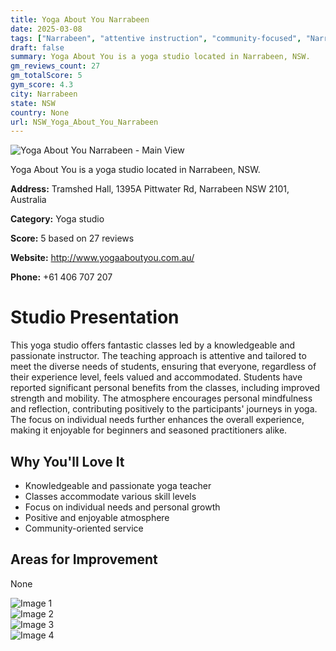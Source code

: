 ```yaml
---
title: Yoga About You Narrabeen
date: 2025-03-08
tags: ["Narrabeen", "attentive instruction", "community-focused", "Narrabeen"]  
draft: false
summary: Yoga About You is a yoga studio located in Narrabeen, NSW.
gm_reviews_count: 27
gm_totalScore: 5
gym_score: 4.3
city: Narrabeen
state: NSW
country: None
url: NSW_Yoga_About_You_Narrabeen
---
```


<div className="aspect-[16/9] relative my-8">
  <img 
    src="https://lh5.googleusercontent.com/p/AF1QipMS2IXOoj_gk8IVYxkMbR0h7iB4LAjcs0PvEFM-=w1920-h1080-k-no"
    alt="Yoga About You Narrabeen - Main View"
    className="object-cover absolute inset-0 w-full h-full rounded-lg"
  />
</div>

Yoga About You is a yoga studio located in Narrabeen, NSW.

**Address:** Tramshed Hall, 1395A Pittwater Rd, Narrabeen NSW 2101, Australia

**Category:** Yoga studio

**Score:** 5 based on 27 reviews

**Website:** http://www.yogaaboutyou.com.au/

**Phone:** +61 406 707 207

# Studio Presentation

This yoga studio offers fantastic classes led by a knowledgeable and passionate instructor. The teaching approach is attentive and tailored to meet the diverse needs of students, ensuring that everyone, regardless of their experience level, feels valued and accommodated. Students have reported significant personal benefits from the classes, including improved strength and mobility. The atmosphere encourages personal mindfulness and reflection, contributing positively to the participants' journeys in yoga. The focus on individual needs further enhances the overall experience, making it enjoyable for beginners and seasoned practitioners alike.



## Why You'll Love It

- Knowledgeable and passionate yoga teacher
- Classes accommodate various skill levels
- Focus on individual needs and personal growth
- Positive and enjoyable atmosphere
- Community-oriented service

## Areas for Improvement

None

<div className="grid grid-cols-1 xl:grid-cols-2 gap-4 my-8">
<div className="aspect-[4/3] relative"><img src="https://lh5.googleusercontent.com/p/AF1QipMZHM4KNeDe9F9uzeWU7tVF7vi7DqQq8gmhrDNI=w1920-h1080-k-no" alt="Image 1" className="object-cover absolute inset-0 w-full h-full rounded-lg" /></div>
<div className="aspect-[4/3] relative"><img src="https://lh5.googleusercontent.com/p/AF1QipN3I9w7_yJgcNzHicch4CbUs7m4rhDNmJah05z7=w1920-h1080-k-no" alt="Image 2" className="object-cover absolute inset-0 w-full h-full rounded-lg" /></div>
<div className="aspect-[4/3] relative"><img src="https://lh5.googleusercontent.com/p/AF1QipP4iyZ8MQ6Abyq15fhaxAvlHldMz-jnMBcRgikN=w1920-h1080-k-no" alt="Image 3" className="object-cover absolute inset-0 w-full h-full rounded-lg" /></div>
<div className="aspect-[4/3] relative"><img src="https://lh5.googleusercontent.com/p/AF1QipMJTcTh1qjWamRqWSiQx_Ls8ZN0SgAte-qZhMZK=w1920-h1080-k-no" alt="Image 4" className="object-cover absolute inset-0 w-full h-full rounded-lg" /></div>
</div>